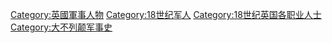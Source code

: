 [[Category:英國軍事人物|Category:英國軍事人物]]
[[Category:18世纪军人|Category:18世纪军人]]
[[Category:18世纪英国各职业人士|Category:18世纪英国各职业人士]]
[[Category:大不列颠军事史|Category:大不列颠军事史]]